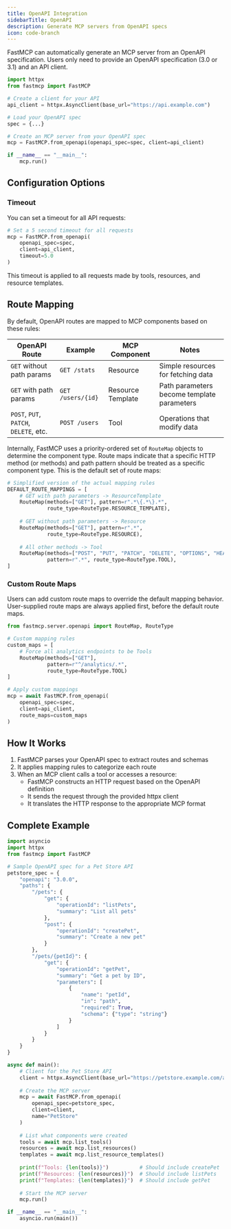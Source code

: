 ```yaml
---
title: OpenAPI Integration
sidebarTitle: OpenAPI
description: Generate MCP servers from OpenAPI specs
icon: code-branch
---
```


<VersionBadge version="2.0.0" />

FastMCP can automatically generate an MCP server from an OpenAPI specification. Users only need to provide an OpenAPI specification (3.0 or 3.1) and an API client.

```python
import httpx
from fastmcp import FastMCP

# Create a client for your API
api_client = httpx.AsyncClient(base_url="https://api.example.com")

# Load your OpenAPI spec
spec = {...} 

# Create an MCP server from your OpenAPI spec
mcp = FastMCP.from_openapi(openapi_spec=spec, client=api_client)

if __name__ == "__main__":
    mcp.run()
```

## Configuration Options

### Timeout

You can set a timeout for all API requests:

```python
# Set a 5 second timeout for all requests
mcp = FastMCP.from_openapi(
    openapi_spec=spec, 
    client=api_client, 
    timeout=5.0
)
```

This timeout is applied to all requests made by tools, resources, and resource templates.

## Route Mapping

By default, OpenAPI routes are mapped to MCP components based on these rules:

| OpenAPI Route | Example |MCP Component | Notes |
|- | - | - | - |
| `GET` without path params | `GET /stats` | Resource | Simple resources for fetching data |
| `GET` with path params | `GET /users/{id}` | Resource Template | Path parameters become template parameters |
| `POST`, `PUT`, `PATCH`, `DELETE`, etc. | `POST /users` | Tool | Operations that modify data |


Internally, FastMCP uses a priority-ordered set of `RouteMap` objects to determine the component type. Route maps indicate that a specific HTTP method (or methods) and path pattern should be treated as a specific component type. This is the default set of route maps:

```python
# Simplified version of the actual mapping rules
DEFAULT_ROUTE_MAPPINGS = [
    # GET with path parameters -> ResourceTemplate
    RouteMap(methods=["GET"], pattern=r".*\{.*\}.*", 
             route_type=RouteType.RESOURCE_TEMPLATE),
    
    # GET without path parameters -> Resource
    RouteMap(methods=["GET"], pattern=r".*", 
             route_type=RouteType.RESOURCE),
    
    # All other methods -> Tool
    RouteMap(methods=["POST", "PUT", "PATCH", "DELETE", "OPTIONS", "HEAD"],
             pattern=r".*", route_type=RouteType.TOOL),
]
```

### Custom Route Maps

Users can add custom route maps to override the default mapping behavior. User-supplied route maps are always applied first, before the default route maps.

```python
from fastmcp.server.openapi import RouteMap, RouteType

# Custom mapping rules
custom_maps = [
    # Force all analytics endpoints to be Tools
    RouteMap(methods=["GET"], 
             pattern=r"^/analytics/.*", 
             route_type=RouteType.TOOL)
]

# Apply custom mappings
mcp = await FastMCP.from_openapi(
    openapi_spec=spec,
    client=api_client,
    route_maps=custom_maps
)
```

## How It Works

1. FastMCP parses your OpenAPI spec to extract routes and schemas
2. It applies mapping rules to categorize each route
3. When an MCP client calls a tool or accesses a resource:
   - FastMCP constructs an HTTP request based on the OpenAPI definition
   - It sends the request through the provided httpx client
   - It translates the HTTP response to the appropriate MCP format

## Complete Example

```python
import asyncio
import httpx
from fastmcp import FastMCP

# Sample OpenAPI spec for a Pet Store API
petstore_spec = {
    "openapi": "3.0.0",
    "paths": {
        "/pets": {
            "get": {
                "operationId": "listPets",
                "summary": "List all pets"
            },
            "post": {
                "operationId": "createPet",
                "summary": "Create a new pet"
            }
        },
        "/pets/{petId}": {
            "get": {
                "operationId": "getPet",
                "summary": "Get a pet by ID",
                "parameters": [
                    {
                        "name": "petId",
                        "in": "path",
                        "required": True,
                        "schema": {"type": "string"}
                    }
                ]
            }
        }
    }
}

async def main():
    # Client for the Pet Store API
    client = httpx.AsyncClient(base_url="https://petstore.example.com/api")
    
    # Create the MCP server
    mcp = await FastMCP.from_openapi(
        openapi_spec=petstore_spec,
        client=client,
        name="PetStore"
    )
    
    # List what components were created
    tools = await mcp.list_tools()
    resources = await mcp.list_resources()
    templates = await mcp.list_resource_templates()
    
    print(f"Tools: {len(tools)}")          # Should include createPet
    print(f"Resources: {len(resources)}")  # Should include listPets
    print(f"Templates: {len(templates)}")  # Should include getPet
    
    # Start the MCP server
    mcp.run()

if __name__ == "__main__":
    asyncio.run(main())
```

